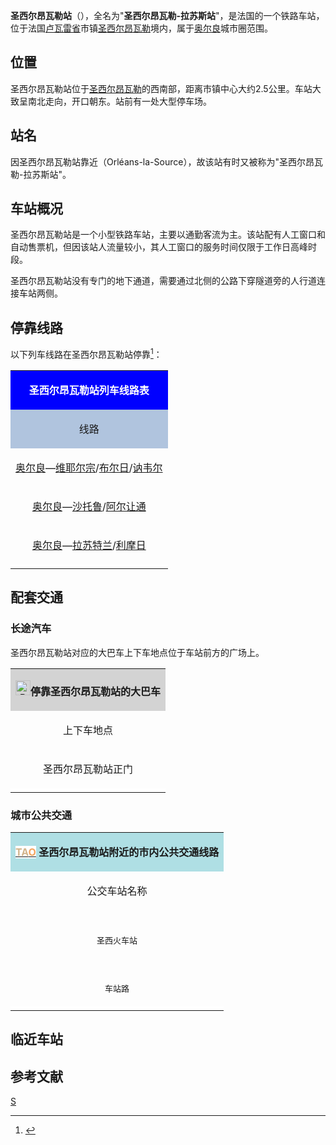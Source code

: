 {{暂定名称|alternate title=谷地圣西尔站|alternate titles=谷地圣西尔-拉苏斯站|time=2019-12-20}}
{{Infobox station
|name=圣西尔昂瓦勒站<br><span style="font-size:small">（圣西尔昂瓦勒-拉苏斯站）</span>
|symbol_right={{法国交通数据|sncf}}
|native_name=Gare de Saint-Cyr-en-Val
|native_name_lang=fr 
|image=Un ter en gare de Saint-Cyr-en-Val.jpg
|caption=圣西尔昂瓦勒站主站房
|borough={{FRA}}[[卢瓦雷省|卢瓦雷省]][[圣西尔昂瓦勒|圣西尔昂瓦勒]]
|address=gare SNCF,<br>45590 SAINT CYR EN VAL
|coordinates={{coord|47|49|09|N|1|55|56|E|display=inline,title|scale:10000}}
|code=543116
|elevation=116
|architect=
|owned= {{SNCF logo}}
|structure=地面双侧式车站
|opened= 1847年7月20日
|closed=
|status=使用中
|operator= {{SNCF logo}}
|lines=[[奥尔良－蒙托邦铁路|奥尔良－蒙托邦铁路]]
|platforms=2
|tracks=2
|type=客运车站，兼办货运业务
|services=[[法国大区列车|TER]]
|passengers=71,162人次
|pass_year=2016年<ref>{{Cite web|url=https://ressources.data.sncf.com/explore/dataset/frequentation-gares/?sort=voyageurs_2014&q=saint+cyr|title=Fréquentation en gares|accessdate=2017-12-26|author=SNCF|date=|language=fr|publisher=SNCF Open Data|archive-date=2017-12-27|archive-url=https://web.archive.org/web/20171227121831/https://ressources.data.sncf.com/explore/dataset/frequentation-gares/?sort=voyageurs_2014&q=saint+cyr|dead-url=no}}</ref>
|pass_rank=c级

}}
'''圣西尔昂瓦勒站'''（{{lang-fr|Gare de Saint-Cyr-en-Val}}），全名为"'''圣西尔昂瓦勒-拉苏斯站'''"，是法国的一个铁路车站，位于法国[[卢瓦雷省|卢瓦雷省]]市镇[[圣西尔昂瓦勒|圣西尔昂瓦勒]]境内，属于[[奥尔良|奥尔良]]城市圈范围。

==位置==

圣西尔昂瓦勒站位于[[圣西尔昂瓦勒|圣西尔昂瓦勒]]的西南部，距离市镇中心大约2.5公里。车站大致呈南北走向，开口朝东。站前有一处大型停车场。

==站名==

因圣西尔昂瓦勒站靠近{{link-fr|奥尔良拉苏斯|Orléans-la-Source}}（Orléans-la-Source），故该站有时又被称为"圣西尔昂瓦勒-拉苏斯站"。

==车站概况==

圣西尔昂瓦勒站是一个小型铁路车站，主要以通勤客流为主。该站配有人工窗口和自动售票机，但因该站人流量较小，其人工窗口的服务时间仅限于工作日高峰时段。

圣西尔昂瓦勒站没有专门的地下通道，需要通过北侧的公路下穿隧道旁的人行道连接车站两侧。

== 停靠线路 ==

{{动态列表|最后更新时间：2018年9月14日。本章节内容仅供参考，不排除临时性的变更。欢迎修正和补充}}

以下列车线路在圣西尔昂瓦勒站停靠<ref>{{Cite web|url=http://www.ter.sncf.com/centre-val-de-loire/gares/87543116/St-Cyr-en-Val-La-Source/pratique|title=GARE ST-CYR-EN-VAL-LA-SOURCE|accessdate=2016-04-30|author=SNCF|date=|language=法语|publisher=TER Centre-Val-de-Loire|archive-date=2018-09-15|archive-url=https://web.archive.org/web/20180915002132/https://www.ter.sncf.com/centre-val-de-loire/gares/87543116/St-Cyr-en-Val-La-Source/pratique|dead-url=no}}</ref>：

{| class="wikitable mw-collapsible" 
|colspan="5" style="background:#0000FF" align="center" |{{SNCF logo}} <span style="color:#FFFFFF">'''圣西尔昂瓦勒站列车线路表'''</span>
|-
!style="background:#B0C4DE"| 线路
!style="background:#B0C4DE"|车种
!style="background:#B0C4DE"|上一站
!style="background:#B0C4DE"|下一站
!style="background:#B0C4DE"|大致运行频率{{noteTag|name=noteA}}
|-
|[[奥尔良站|奥尔良]]—[[维耶尔宗城站|维耶尔宗]]/[[布尔日站|布尔日]]/[[讷韦尔站|讷韦尔]]
| rowspan="3" align="center" |'''[[法国大区列车|TER]]'''
|[[奥尔良站|奥尔良]]
|[[圣欧班堡站|圣欧班堡]]
|每天6趟左右
|-
|[[奥尔良站|奥尔良]]—[[沙托鲁站|沙托鲁]]/[[克勒兹河畔阿尔让通站|阿尔让通]]
|[[奥尔良站|奥尔良]]
|[[圣欧班堡站|圣欧班堡]]
|每天4趟左右
|-
|[[奥尔良站|奥尔良]]—[[拉苏特兰站|拉苏特兰]]/[[利摩日贝尼迪克坦站|利摩日]]
|[[奥尔良站|奥尔良]]
|[[圣欧班堡站|圣欧班堡]]
|每天1趟
|-
|colspan="5" style="background:#FFFFFF"|{{noteFoot|1=
{{noteTag|name=noteA|1=在本栏中，往返1次为"1趟"；除特别标明外，其数据仅工作日有效，周末及节假日列车数量可能会减少}}
}}
|}
==配套交通==
===长途汽车===

圣西尔昂瓦勒站对应的大巴车上下车地点位于车站前方的广场上。
{| class="wikitable mw-collapsible" 
|colspan="3" align="center" style="background:#D3D3D3" |[[File:BSicon_BUS.svg|24x24px]]'''停靠圣西尔昂瓦勒站的大巴车'''
|-
!align="center" |上下车地点
!align="center" |运营单位
!align="center" |主要目的地{{noteTag|name=noteA}}
|-
| rowspan="2" align="center" |圣西尔昂瓦勒站正门
|align="center" |{{Remi logo}}<br>{{link-fr|卢瓦雷省城际客运|Ulys}}
|<code>'''5'''</code> [[圣欧班堡|圣欧班堡]]{{.w}}[[梅内斯特罗昂维莱特|梅内斯特罗昂维莱特]]{{.w}}[[塞讷利|塞讷利]]{{noteTag|name=noteC}}
|-
|align="center" |[[SNCF|SNCF]]
|（''当铁路线施工或罢工时，SNCF可能会提供途径该线路沿途站点的大巴车''{{noteTag|name=noteB}}）
|-
|colspan="3" style="background:#FFFFFF"|{{noteFoot|1=
{{noteTag|name=noteA|1=本栏不包括可以联程中转前往的目的地}}
{{noteTag|name=noteB|1=其车票可与SNCF的同线路车票通用}}
{{noteTag|name=noteC|1=仅周一至五开行}}
}}
|}

===城市公共交通===
{| class="wikitable mw-collapsible" 
|colspan="3" align="center" style="background:#AFDFE4"|[[奥尔良城市公共交通|'''<span style="background:#FFFFFF"><span style="color:#D2B48C">TA</span><span style="color:#F4A460">O</span></span>''']] '''圣西尔昂瓦勒站附近的市内公共交通线路'''
|-
!align="center" |公交车站名称
!align="center" |位置
!align="center" |停靠线路<ref>{{Cite web|url=https://www.reseau-tao.fr/15-Plans-et-fiches-horaires.html|title=PLANS ET FICHES HORAIRES|accessdate=2018-09-14|author=TAO|date=|language=法语|publisher=TAO|archive-date=2018-06-24|archive-url=https://web.archive.org/web/20180624095812/https://www.reseau-tao.fr/15-Plans-et-fiches-horaires.html|dead-url=no}}</ref>
|-
|align="center" |'''{{lang|fr|Saint-Cyr Gare}}'''<br><span style="font-size:small">圣西火车站</span>
|align="center" |圣西尔昂瓦勒站正门前方
|rowspan="2"|[[奥尔良城市公共交通线路表#区域公交线路|<span style="background:#F1BD74"><span style="color:#FFFFFF">'''26'''</span></span>]] '''[[奥利韦|奥利韦]]''' - 柳林 ↔ '''[[圣西尔昂瓦勒|圣西尔]]'''-拉索赛伊{{noteTag|name=noteA}}<br>
[[奥尔良城市公共交通线路表#区域公交线路|<span style="background:#9F0057"><span style="color:#FFFFFF">'''28'''</span></span>]] '''[[奥尔良|奥尔良拉苏斯]]''' - 邮政大楼 ↔ '''[[圣西尔昂瓦勒|圣西尔]]'''-火车站{{noteTag|name=noteA}}
|-
|align="center" |'''{{lang|fr|Rue de la Gare}}'''<br><span style="font-size:small">车站路</span>
|align="center" |圣西尔昂瓦勒站北侧的涵洞桥下
|-
|colspan="3" style="background:#FFFFFF"|{{noteFoot|1=
{{noteTag|name=noteA|1=周日及节假日停运}}
}}
|}

==临近车站==

{{Adjacent stations|system=法国铁路
|line1=590000|left1=莱索布赖|note-left1=14.2km|right1=圣欧班堡|note-right1=11km
|line2=590000|left2=奥尔良|to-left2=奥尔良|note-left2=13.3km|right2=圣欧班堡|note-right2=11km
}}

== 参考文献 ==
{{Reflist}}

[[Category:卢瓦雷省铁路车站|S]]